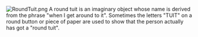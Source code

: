 [[Image:RoundTuit.png|right]]
A round tuit is an imaginary object whose name is derived from the phrase "when I get around to it".  Sometimes the letters "TUIT" on a round button or piece of paper are used to show that the person actually has got a "round tuit".